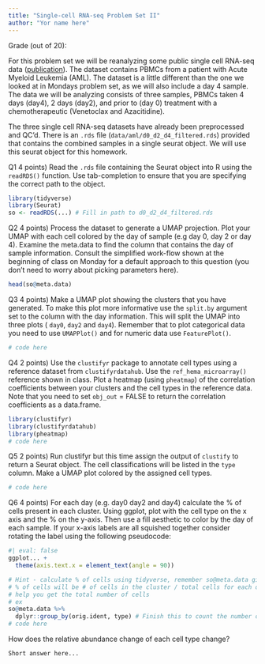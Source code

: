 ```yaml
---
title: "Single-cell RNA-seq Problem Set II"
author: "Yor name here"
---
```


Grade (out of 20):

For this problem set we will be reanalyzing some public single cell RNA-seq data ([publication](https://doi.org/10.1038/s41591-018-0233-1)). The dataset contains PBMCs from a patient with Acute Myeloid Leukemia (AML). The dataset is a little different than the one we looked at in Mondays problem set, as we will also include a day 4 sample. The data we will be analyzing consists of three samples, PBMCs taken 4 days (day4), 2 days (day2), and prior to (day 0) treatment with a chemotherapeutic (Venetoclax and Azacitidine).

The three single cell RNA-seq datasets have already been preprocessed and QC'd. There is an `.rds` file (`data/aml/d0_d2_d4_filtered.rds`) provided that contains the combined samples in a single seurat object. We will use this seurat object for this homework. 

Q1 4 points) Read the `.rds` file containing the Seurat object into R using the `readRDS()` function. Use tab-completion to ensure that you are specifying the correct path to the object.    

```r
library(tidyverse)
library(Seurat)
so <- readRDS(...) # Fill in path to d0_d2_d4_filtered.rds
```

Q2 4 points) Process the dataset to generate a UMAP projection. Plot your UMAP with each cell colored by the day of sample (e.g day 0, day 2 or day 4). Examine the meta.data to find the column that contains the day of sample information. Consult the simplified work-flow shown at the beginning of class on Monday for a default approach to this question (you don't need to worry about picking parameters here). 
  
```r
head(so@meta.data)
```
  
Q3 4 points) Make a UMAP plot showing the clusters that you have generated. To make this plot more informative use the `split.by` argument set to the column with the day information. This will split the UMAP into three plots ( `day0`, `day2` and `day4`). Remember that to plot categorical data you need to use `UMAPPlot()` and for numeric data use `FeaturePlot()`.

```r
# code here
```

Q4 2 points) Use the `clustifyr` package to annotate cell types using a reference dataset from `clustifyrdatahub`. Use the `ref_hema_microarray()` reference shown in class. Plot a heatmap (using `pheatmap`) of the correlation coefficients between your clusters and the cell types in the reference data. Note that you need to set `obj_out` = FALSE to return the correlation coefficients as a data.frame. 

```r
library(clustifyr)
library(clustifyrdatahub)
library(pheatmap)
# code here
```

Q5 2 points) Run clustifyr but this time assign the output of `clustify` to return a Seurat object. The cell classifications will be listed in the `type` column. Make a UMAP plot colored by the assigned cell types.

```r
# code here
```

Q6 4 points) For each day (e.g. day0 day2 and day4) calculate the % of cells present in each cluster. Using ggplot, plot with the cell type on the x axis and the % on the y-axis. Then use a fill aesthetic to color by the day of each sample.  If your x-axis labels are all squished together consider rotating the label using the following pseudocode:

```r
#| eval: false
ggplot... +
  theme(axis.text.x = element_text(angle = 90))
```

```r
# Hint - calculate % of cells using tidyverse, remember so@meta.data gives a data frame
# % of cells will be # of cells in the cluster / total cells for each day. Summarize can
# help you get the total number of cells
# ex
so@meta.data %>%
  dplyr::group_by(orig.ident, type) # Finish this to count the number of cells
# code here
```

How does the relative abundance change of each cell type change?

    Short answer here...
